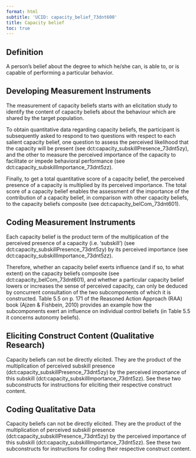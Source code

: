```yaml
---
format: html
subtitle: 'UCID: capacity_belief_73dnt600'
title: Capacity belief
toc: true
---
```


## Definition


A person's belief about the degree to which he/she can, is able to, or is capable of performing a particular behavior.

## Developing Measurement Instruments

The measurement of capacity beliefs starts with an elicitation study to identify the content of capacity beliefs about the behaviour which are shared by the target population. 

To obtain quantitative data regarding capacity beliefs, the participant is subsequently asked to respond to two questions with respect to each salient capacity belief, one question to assess the perceived likelihood that the capacity will be present (see dct:capacity_subskillPresence_73dnt5zy), and the other to measure the perceived importance of the capacity to facilitate or impede behavioral performance (see dct:capacity_subskillImportance_73dnt5zz).

Finally, to get a total quantitative score of a capacity belief, the perceived presence of a capacity is multiplied by its perceived importance. The total score of a capacity belief enables the assessment of the importance of the contribution of a capacity belief, in comparison with other capacity beliefs, to the capacity beliefs composite (see dct:capacity_belCom_73dnt601).  


## Coding Measurement Instruments

Each capacity belief is the product term of the multiplication of the perceived presence of a capacity (i.e. 'subskill') (see dct:capacity_subskillPresence_73dnt5zy) by its perceived importance (see dct:capacity_subskillImportance_73dnt5zz). 

Therefore, whether an capacity belief exerts influence (and if so, to what extent) on the capacity beliefs composite (see dct:capacity_belCom_73dnt601), and whether a particular capacity belief lowers or increases the sense of perceived capacity, can only be deduced by concurrent consultation of the two subcomponents of which it is constructed. Table 5.5 on p. 171 of the Reasoned Action Approach (RAA) book (Ajzen & Fishbein, 2010) provides an example how the subcomponents exert an influence on individual control beliefs (in Table 5.5 it concerns autonomy beliefs).

## Eliciting Construct Content (Qualitative Research)

Capacity beliefs can not be directly elicited. They are the product of the multiplication of perceived subskill presence (dct:capacity_subskillPresence_73dnt5zy) by the perceived  importance of this subskill (dct:capacity_subskillImportance_73dnt5zz). See these two subconstructs for instructions for eliciting their respective construct content.



## Coding Qualitative Data

Capacity beliefs can not be directly elicited. They are the product of the multiplication of perceived subskill presence (dct:capacity_subskillPresence_73dnt5zy) by the perceived  importance of this subskill (dct:capacity_subskillImportance_73dnt5zz). See these two subconstructs for instructions for coding their respective construct content.



